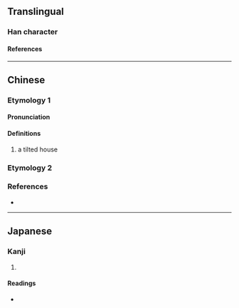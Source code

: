 {{also|鿮}}
{{character info/new}}
==Translingual==

===Han character===
{{Han char|rn=53|rad=广|as=11|sn=14|four=00227|canj=IKPB|ids=⿸广帶}}

====References====
{{Han ref|kx=0350.060|dkj=09465|dj=0661.080|hdz=20898.020|uh=5ED7}}

----

==Chinese==
{{zh-forms}}

===Etymology 1===

====Pronunciation====
{{zh-pron
|m=dài
|c=daai3
|cat=
}}

====Definitions====
{{zh-hanzi}}

# a tilted house

===Etymology 2===
{{zh-see|席|v}}

===References===
* {{R:yue:mfccd}}

----

==Japanese==

===Kanji===
{{ja-kanji|grade=|rs=广11}}

# {{rfdef|ja|sort=广11}}

====Readings====
* {{ja-readings|on=[[たい]] (tai)|kun=[[いへがゆがむ]] (ihegayugamu)}}